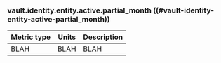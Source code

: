 ### vault.identity.entity.active.partial_month ((#vault-identity-entity-active-partial_month))

Metric type | Units | Description
----------- | ----- | -----------
BLAH     | BLAH    | BLAH
